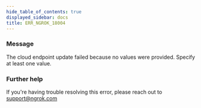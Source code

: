 ```yaml
---
hide_table_of_contents: true
displayed_sidebar: docs
title: ERR_NGROK_18004
---
```


### Message

The cloud endpoint update failed because no values were provided. Specify at least one value.

<ErrorDetails />

### Further help

If you're having trouble resolving this error, please reach out to [support@ngrok.com](mailto:support@ngrok.com?subject=Help%20with%20ERR_NGROK_18004)
